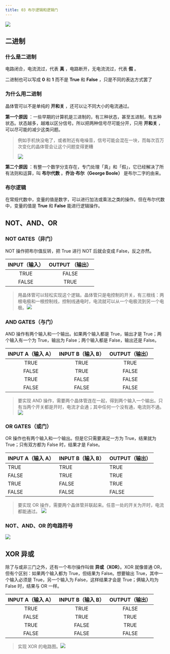 ```yaml
---
title: 03 布尔逻辑和逻辑门
---
```


![](./目录.png)

<BVideo src="BV1EW411u7th" p="3" />

## 二进制

### 什么是二进制

电路闭合，电流流过，代表 **真** ，电路断开，无电流流过，代表 **假** 。

二进制也可以写成 **0** 和 **1** 而不是 **True** 和 **False** ，只是不同的表达方式罢了

### 为什么用二进制

晶体管可以不是单纯的 **开和关** ，还可以让不同大小的电流通过。

**第一个原因** ：一些早期的计算机是三进制的，有三种状态，甚至五进制，有五种状态。状态越多，越难以区分信号。所以把两种信号尽可能分开，只用 **开和关** ，可以尽可能的减少这类问题。

> 例如手机快没电了，或者附近有电噪音，信号可能会混在一块，而每次百万次变化的晶体管会让这个问题变得更糟
>
> ![](./为什么用二进制.png)

​**第二个原因** ：有整一个数学分支存在，专门处理「真」和「假」，它已经解决了所有法则和运算，叫 **布尔代数** 。**乔治·布尔（George Boole）** 是布尔二字的由来。

### 布尔逻辑

在常规代数中，变量的值是数字，可以进行加法或乘法之类的操作。但在布尔代数中，变量的值是 **True** 和 **False** 能进行逻辑操作。

## NOT、AND、OR

### NOT GATES（非门）

NOT 操作把布尔值反转，把 True 进行 NOT 后就会变成 False，反之亦然。

| INPUT（输入） | OUTPUT （输出） |
| :-----------: | :-------------: |
|     TRUE      |      FALSE      |
|     FALSE     |      TRUE       |

> 用晶体管可以轻松实现这个逻辑。晶体管只是电控制的开关，有三根线：两根电极和一根控制线，控制线通电时，电流就可以从一个电极流到另一个电极。![](./NOT.png)

### AND GATES（与门）

AND 操作有两个输入和一个输出。如果两个输入都是 True，输出才是 True；两个输入有一个为 True，输出为 False；两个输入都是 False，输出还是 False。

| INPUT A（输入 A） | INPUT B（输入 B） | OUTPUT（输出） |
| :---------------: | :---------------: | :------------: |
|       TRUE        |       TRUE        |      TRUE      |
|       FALSE       |       TRUE        |     FALSE      |
|       TRUE        |       FALSE       |     FALSE      |
|       FALSE       |       FALSE       |     FALSE      |

> 要实现 AND 操作，需要两个晶体管连在一起，得到两个输入一个输出。只有当两个开关都是开时，电流才会通；其中任何一个没有通，电流则不通。![](./AND.png)

### OR GATES（或门）

OR 操作也有两个输入和一个输出。但是它只需要满足一方为 True，结果就为 True；只有双方都为 False 时，结果才是 False。

| INPUT A（输入 A） | INPUT B（输入 B） | OUTPUT（输出） |
| ----------------- | ----------------- | -------------- |
| TRUE              | TRUE              | TRUE           |
| FALSE             | TRUE              | TRUE           |
| TRUE              | FALSE             | TRUE           |
| FALSE             | FALSE             | FALSE          |

> 要实现 OR 操作，需要两个晶体管并联起来。任意一处的开关为开时，电流都能通过。
> ![](./OR.png)

### NOT、AND、OR 的电路符号

![](./符号.png)

## XOR 异或

除了与或非三门之外，还有一个布尔操作叫做 **异或（XOR）**。XOR 就像普通 OR，但有个区别：如果两个输入都为 True，但结果为 False。想要输出 True，其中一个输入必须是 True，另一个输入为 False，这样结果才会是 True；俩输入均为 False 时，结果与 OR 一样。

| INPUT A（输入 A） | INPUT B（输入 B） | OUTPUT（输出） |
| :---------------: | :---------------: | :------------: |
|       TRUE        |       TRUE        |     FALSE      |
|       FALSE       |       TRUE        |      TRUE      |
|       TRUE        |       FALSE       |      TRUE      |
|       FALSE       |       FALSE       |     FALSE      |

> 实现 XOR 的电路图。![](./XOR.png)
